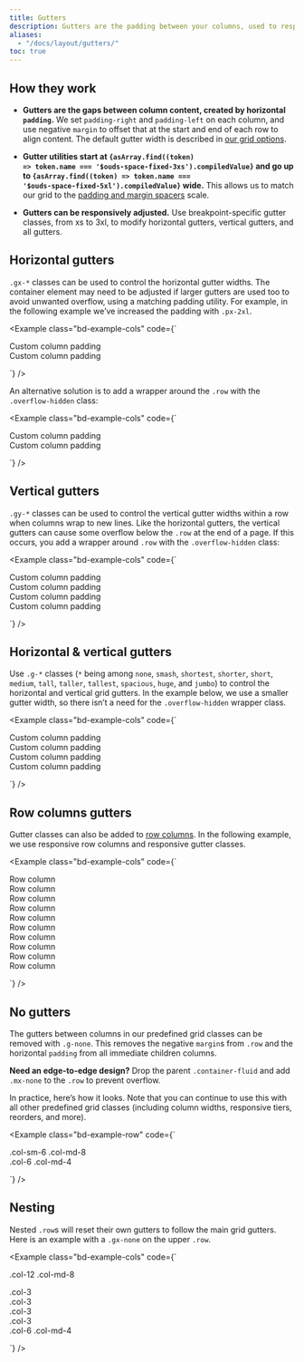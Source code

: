 ```yaml
---
title: Gutters
description: Gutters are the padding between your columns, used to responsively space and align content in the OUDS Web grid system.
aliases:
  - "/docs/layout/gutters/"
toc: true
---
```



## How they work

- **Gutters are the gaps between column content, created by horizontal `padding`.** We set `padding-right` and `padding-left` on each column, and use negative `margin` to offset that at the start and end of each row to align content. The default gutter width is described in [our grid options]([[docsref:/layout/grid#grid-options]]).

- **Gutter utilities start at <code>{asArray.find((token) => token.name === '$ouds-space-fixed-3xs').compiledValue}</code> and go up to <code>{asArray.find((token) => token.name === '$ouds-space-fixed-5xl').compiledValue}</code> wide.** This allows us to match our grid to the [padding and margin spacers]([[docsref:/utilities/spacing]]) scale.

- **Gutters can be responsively adjusted.** Use breakpoint-specific gutter classes, from xs to 3xl, to modify horizontal gutters, vertical gutters, and all gutters.

## Horizontal gutters

`.gx-*` classes can be used to control the horizontal gutter widths. The container element may need to be adjusted if larger gutters are used too to avoid unwanted overflow, using a matching padding utility. For example, in the following example we’ve increased the padding with `.px-2xl`.

<Example class="bd-example-cols" code={`<div class="container-fluid px-2xl text-center">
    <div class="row gx-jumbo">
      <div class="col">
      <div class="p-lg">Custom column padding</div>
      </div>
      <div class="col">
        <div class="p-lg">Custom column padding</div>
      </div>
    </div>
  </div>`} />

An alternative solution is to add a wrapper around the `.row` with the `.overflow-hidden` class:

<Example class="bd-example-cols" code={`<div class="container-fluid overflow-hidden text-center">
    <div class="row gx-jumbo">
      <div class="col">
      <div class="p-lg">Custom column padding</div>
      </div>
      <div class="col">
        <div class="p-lg">Custom column padding</div>
      </div>
    </div>
  </div>`} />

## Vertical gutters

`.gy-*` classes can be used to control the vertical gutter widths within a row when columns wrap to new lines. Like the horizontal gutters, the vertical gutters can cause some overflow below the `.row` at the end of a page. If this occurs, you add a wrapper around `.row` with the `.overflow-hidden` class:

<Example class="bd-example-cols" code={`<div class="container-fluid overflow-hidden text-center">
    <div class="row gy-jumbo">
      <div class="col-6">
        <div class="p-lg">Custom column padding</div>
      </div>
      <div class="col-6">
        <div class="p-lg">Custom column padding</div>
      </div>
      <div class="col-6">
        <div class="p-lg">Custom column padding</div>
      </div>
      <div class="col-6">
        <div class="p-lg">Custom column padding</div>
      </div>
    </div>
  </div>`} />

## Horizontal & vertical gutters

Use `.g-*` classes (`*` being among `none`, `smash`, `shortest`, `shorter`, `short`, `medium`, `tall`, `taller`, `tallest`, `spacious`, `huge`, and `jumbo`) to control the horizontal and vertical grid gutters. In the example below, we use a smaller gutter width, so there isn’t a need for the `.overflow-hidden` wrapper class.

<Example class="bd-example-cols" code={`<div class="container-fluid text-center">
    <div class="row g-sm">
      <div class="col-6">
        <div class="p-lg">Custom column padding</div>
      </div>
      <div class="col-6">
        <div class="p-lg">Custom column padding</div>
      </div>
      <div class="col-6">
        <div class="p-lg">Custom column padding</div>
      </div>
      <div class="col-6">
        <div class="p-lg">Custom column padding</div>
      </div>
    </div>
  </div>`} />

## Row columns gutters

Gutter classes can also be added to [row columns]([[docsref:/layout/grid#row-columns]]). In the following example, we use responsive row columns and responsive gutter classes.

<Example class="bd-example-cols" code={`<div class="container-fluid text-center">
    <div class="row row-cols-2 row-cols-lg-5 g-sm g-lg-tallest">
      <div class="col">
        <div class="p-lg">Row column</div>
      </div>
      <div class="col">
        <div class="p-lg">Row column</div>
      </div>
      <div class="col">
        <div class="p-lg">Row column</div>
      </div>
      <div class="col">
        <div class="p-lg">Row column</div>
      </div>
      <div class="col">
        <div class="p-lg">Row column</div>
      </div>
      <div class="col">
        <div class="p-lg">Row column</div>
      </div>
      <div class="col">
        <div class="p-lg">Row column</div>
      </div>
      <div class="col">
        <div class="p-lg">Row column</div>
      </div>
      <div class="col">
        <div class="p-lg">Row column</div>
      </div>
      <div class="col">
        <div class="p-lg">Row column</div>
      </div>
    </div>
  </div>`} />

## No gutters

The gutters between columns in our predefined grid classes can be removed with `.g-none`. This removes the negative `margin`s from `.row` and the horizontal `padding` from all immediate children columns.

**Need an edge-to-edge design?** Drop the parent `.container-fluid` and add `.mx-none` to the `.row` to prevent overflow.

In practice, here’s how it looks. Note that you can continue to use this with all other predefined grid classes (including column widths, responsive tiers, reorders, and more).

<Example class="bd-example-row" code={`<div class="row g-none text-center">
    <div class="col-sm-6 col-md-8">.col-sm-6 .col-md-8</div>
    <div class="col-6 col-md-4">.col-6 .col-md-4</div>
  </div>`} />

## Nesting

Nested `.row`s will reset their own gutters to follow the main grid gutters. Here is an example with a `.gx-none` on the upper `.row`.

<Example class="bd-example-cols" code={`<div class="row gx-none text-center">
    <div class="col-12 col-md-8">
      <div>
        <p>.col-12 .col-md-8</p>
        <div class="row">
          <div class="col-3"><div>.col-3</div></div>
          <div class="col-3"><div>.col-3</div></div>
          <div class="col-3"><div>.col-3</div></div>
          <div class="col-3"><div>.col-3</div></div>
        </div>
      </div>
    </div>
    <div class="col-6 col-md-4">
      <div>.col-6 .col-md-4</div>
    </div>
  </div>`} />
